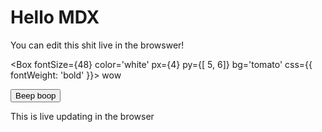 
# Hello MDX

You can edit this shit live in the browswer!



<Box
  fontSize={48}
  color='white'
  px={4}
  py={[ 5, 6]}
  bg='tomato'
  css={{
    fontWeight: 'bold'
  }}>
  wow
</Box>

<button>Beep boop</button>

This is live updating in the browser

